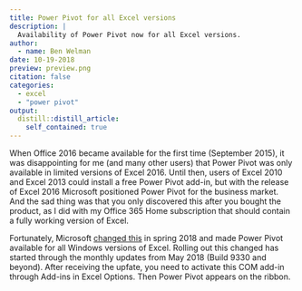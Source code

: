 ```yaml
---
title: Power Pivot for all Excel versions
description: |
  Availability of Power Pivot now for all Excel versions.
author:
  - name: Ben Welman
date: 10-19-2018
preview: preview.png
citation: false
categories:
  - excel
  - "power pivot"
output:
  distill::distill_article:
    self_contained: true
---
```


When Office 2016 became available for the first time (September 2015), it was disappointing for me (and many other users) that Power Pivot was only available in limited versions of Excel 2016. Until then, users of Excel 2010 and Excel 2013 could install a free Power Pivot add-in, but with the release of Excel 2016 Microsoft positioned Power Pivot for the business market. And the sad thing was that you only discovered this after you bought the product, as I did with my Office 365 Home subscription that should contain a fully working version of Excel.

Fortunately, Microsoft [changed this](https://www.myexcelonline.com/blog/power-pivot-is-now-available-in-all-versions-of-excel/) in spring 2018 and made Power Pivot available for all Windows versions of Excel. Rolling out this changed has started through the monthly updates from May 2018 (Build 9330 and beyond). After receiving the upfate, you need to activate this COM add-in through Add-ins in Excel Options. Then Power Pivot appears on the ribbon.
